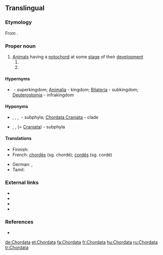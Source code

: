 ==Translingual==

===Etymology===
From {{etyl|la|mul}} {{m|la|chorda||cord, string}}.

===Proper noun===
{{taxoninfl}}

# [[animal|Animal]]s having a [[notochord]] at some [[stage]] of their [[development]]
## {{taxon|phylum|superphylum|Deuterostomia}}
## {{taxon|phylum|infrakingdom|Deuterostomia}}

====Hypernyms====
* {{sense|phylum in infrakingdom}} {{l|mul|Eukaryota}}&nbsp;- superkingdom; [[Animalia]]&nbsp;- kingdom; [[Bilateria]]&nbsp;- subkingdom; [[Deuterostomia]]&nbsp;- infrakingdom

====Hyponyms====
* {{sense|phylum}} {{l|mul|Cephalochordata}}, {{l|mul|Myxini}}, {{l|mul|Urochordata}}, {{l|mul|Vertebrata}}&nbsp;- subphyla; [[Chordata Craniata]]&nbsp;- clade
* {{sense|phylum in infrakingdom}} {{l|mul|Cephalochordata}}, {{l|mul|Urochordata}}, {{l|mul|Vertebrata}} (= [[Craniata]])&nbsp;- subphyla

====Translations====
{{trans-top|a taxonomic phylum, within superphylum Deuterostomia}}
* Finnish: {{t|fi|selkäjänteiset}}
* French: [[chordés]] {{g|m-p}} (sg. chordé); [[cordés]] {{g|m-p}} (sg. cordé)
{{trans-mid}}
* German: {{t+|de|Chordatiere|f-p}}, {{t+|de|Chordata|n-p}}
* Tamil: {{t|ta|முதுகுநாணிகள்|tr=mutukunaanikal|sc=Taml}}
{{trans-bottom}}

===External links===
* {{projectlink|wikipedia}}
* {{specieslite}}
* {{comcatlite}}
* {{R:TOL}}

===References===
* {{R:Ruggiero}}

[[de:Chordata]]
[[et:Chordata]]
[[fa:Chordata]]
[[fr:Chordata]]
[[hu:Chordata]]
[[ru:Chordata]]
[[tr:Chordata]]